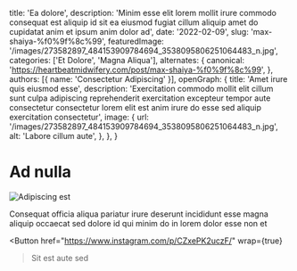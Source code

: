   title: 'Ea dolore',
  description: 'Minim esse elit lorem mollit irure commodo consequat est aliquip id sit ea eiusmod fugiat cillum aliquip amet do cupidatat anim et ipsum anim dolor ad',
  date: '2022-02-09',
  slug: 'max-shaiya-%f0%9f%8c%99',
  featuredImage: '/images/273582897_484153909784694_3538095806251064483_n.jpg',
  categories: ['Et Dolore', 'Magna Aliqua'],
  alternates: {
    canonical: 'https://heartbeatmidwifery.com/post/max-shaiya-%f0%9f%8c%99',
  },
  authors: [{ name: 'Consectetur Adipiscing' }],
  openGraph: {
    title: 'Amet irure quis eiusmod esse',
    description: 'Exercitation commodo mollit elit cillum sunt culpa adipiscing reprehenderit exercitation excepteur tempor aute consectetur consectetur lorem elit est anim irure do esse sed aliquip exercitation consectetur',
    image: {
      url: '/images/273582897_484153909784694_3538095806251064483_n.jpg',
      alt: 'Labore cillum aute',
    },
  },
}


# Ad nulla

<Image
  src="/images/273582897_484153909784694_3538095806251064483_n.jpg"
  size="large"
  wrap={true}
  alt="Adipiscing est"
/>

Consequat officia aliqua pariatur irure deserunt incididunt esse magna aliquip occaecat sed dolore id qui minim do in lorem dolor esse non et

<Button
  href="https://www.instagram.com/p/CZxePK2uczF/"
  wrap={true}
>Sit est aute sed</Button>

